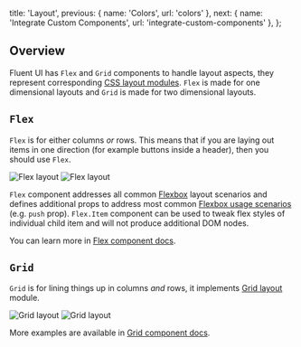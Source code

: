 
  title: 'Layout',
  previous: { name: 'Colors', url: 'colors' },
  next: { name: 'Integrate Custom Components', url: 'integrate-custom-components' },
};

## Overview

Fluent UI has `Flex` and `Grid` components to handle layout aspects, they represent corresponding [CSS layout modules](https://developer.mozilla.org/en-US/docs/Learn/CSS/CSS_layout/Introduction). `Flex` is made for one dimensional layouts and `Grid` is made for two dimensional layouts.

## `Flex`

`Flex` is for either columns _or_ rows. This means that if you are laying out items in one direction (for example buttons inside a header), then you should use `Flex`.

![Flex layout](https://fabricweb.azureedge.net/fabric-website/assets/images/flex.svg)
![Flex layout](https://fabricweb.azureedge.net/fabric-website/assets/images/flex-column.svg)

`Flex` component addresses all common [Flexbox](https://developer.mozilla.org/en-US/docs/Learn/CSS/CSS_layout/Flexbox) layout scenarios and defines additional props to address most common [Flexbox usage scenarios](https://developer.mozilla.org/en-US/docs/Web/CSS/CSS_Flexible_Box_Layout/Typical_Use_Cases_of_Flexbox) (e.g. `push` prop). `Flex.Item` component can be used to tweak flex styles of individual child item and will not produce additional DOM nodes.

<ExampleSnippet>
  <Flex gap="gap.small">
    <Segment color="brand" content="Home" inverted />
    <Segment color="green" content="Search" inverted />
    <Flex.Item push>
      <Segment color="red" content="Logout" inverted />
    </Flex.Item>
  </Flex>
</ExampleSnippet>
<ExampleSnippet>
  <Flex column>
    <Segment color="brand" content="Header" inverted />
    <Segment content="Content" />
    <Segment color="green" content="Footer" inverted />
  </Flex>
</ExampleSnippet>

You can learn more in [Flex component docs](/components/flex).

## `Grid`

`Grid` is for lining things up in columns _and_ rows, it implements [Grid layout](https://developer.mozilla.org/en-US/docs/Web/CSS/CSS_Grid_Layout) module.

![Grid layout](https://fabricweb.azureedge.net/fabric-website/assets/images/grid-page.svg)
![Grid layout](https://fabricweb.azureedge.net/fabric-website/assets/images/grid.svg)

<ExampleSnippet>
  <Grid columns="repeat(4, 1fr)" rows="50px 150px 50px">
    <Segment color="brand" content="Header" inverted styles={{ gridColumn: 'span 4' }} />
    <Segment color="green" content="Menu" inverted styles={{ gridColumn: 'span 1' }} />
    <Segment content="Content" styles={{ gridColumn: 'span 3' }} />
    <Segment color="brand" content="Footer" inverted styles={{ gridColumn: 'span 4' }} />
  </Grid>
</ExampleSnippet>
<ExampleSnippet>
  <Grid columns="repeat(2, 1fr)">
    <Segment color="brand" content="Header" inverted styles={{ gridColumn: '1/3', gridRow: 1 }} />
    <Segment color="red" content="Menu" inverted styles={{ gridColumn: '3', gridRow: '1/3' }} />
    <Segment color="green" content="Notes" inverted styles={{ gridColumn: '1', gridRow: '2' }} />
    <Segment color="grey" content="News" inverted styles={{ gridColumn: '2', gridRow: '2' }} />
  </Grid>
</ExampleSnippet>

More examples are available in [Grid component docs](/components/grid).
